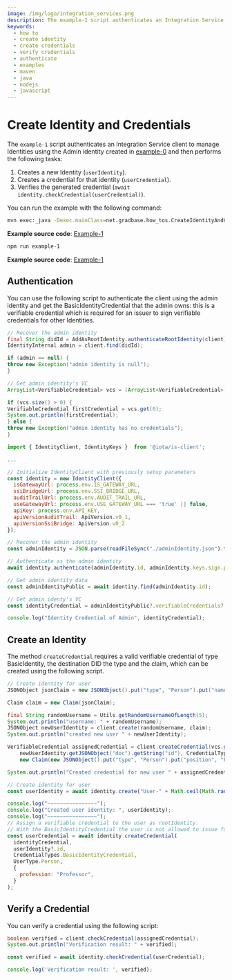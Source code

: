 ```yaml
---
image: /img/logo/integration_services.png
description: The example-1 script authenticates an Integration Service client to manage Identities using the Admin identity created in example-0 and then creates a new Identity, creates a credential for that identity, and verifies the generated credential.
keywords:
  - how to
  - create identity
  - create credentials
  - verify credentials
  - authenticate
  - examples
  - maven
  - java
  - nodejs
  - javascript
---
```



# Create Identity and Credentials

The `example-1` script authenticates an Integration Service client to manage Identities using the Admin identity
created in [example-0](./run-how-tos.mdx) and then performs the following tasks:

1. Creates a new Identity (`userIdentity`).
2. Creates a credential for that identity (`userCredential`).
3. Verifies the generated credential (`await identity.checkCredential(userCredential)`).

You can run the example with the following command:

<Tabs groupId="language" queryString>
<TabItem value="java" label="Java">

```bash
mvn exec:_java -Dexec.mainClass=net.gradbase.how_tos.CreateIdentityAndCredential
```

**Example source code**: [Example-1](https://github.com/albydeca/iota-is-sdk/blob/main/examples/src/main/java/net/gradbase/examples/CreateIdentityAndCredential.java)

</TabItem>
<TabItem value="node" label="Node.js">

```bash
npm run example-1
```

**Example source code**: [Example-1](https://github.com/iotaledger/integration-services/blob/master/clients/client-sdk/examples/1-CreateIdentityAndCredential.ts)

</TabItem>
</Tabs>

## Authentication

You can use the following script to authenticate the client using the admin identity and get the
BasicIdentityCredential that the admin owns: this is a verifiable credential
which is required for an issuer to sign verifiable credentials for other Identities.

<Tabs groupId="language" queryString>
<TabItem value="java" label="Java">

```java
// Recover the admin identity
final String didId = AddAsRootIdentity.authenticateRootIdentity(client);
IdentityInternal admin = client.find(didId);

if (admin == null) {
throw new Exception("admin identity is null");
}

// Get admin identity's VC
ArrayList<VerifiableCredential> vcs = (ArrayList<VerifiableCredential>) admin.getVerifiableCredentials();

if (vcs.size() > 0) {
VerifiableCredential firstCredential = vcs.get(0);
System.out.println(firstCredential);
} else {
throw new Exception("admin identity has no credentials");
}

```

</TabItem>
<TabItem value="node" label="Node.js">

```js
import { IdentityClient, IdentityKeys }  from '@iota/is-client';

...

// Initialize IdentityClient with previously setup parameters
const identity = new IdentityClient({
  isGatewayUrl: process.env.IS_GATEWAY_URL,
  ssiBridgeUrl: process.env.SSI_BRIDGE_URL,
  auditTrailUrl: process.env.AUDIT_TRAIL_URL,
  useGatewayUrl: process.env.USE_GATEWAY_URL === 'true' || false,
  apiKey: process.env.API_KEY,
  apiVersionAuditTrail: ApiVersion.v0_1,
  apiVersionSsiBridge: ApiVersion.v0_2
});

// Recover the admin identity
const adminIdentity = JSON.parse(readFileSync("./adminIdentity.json").toString()) as IdentityKeys;

// Authenticate as the admin identity
await identity.authenticate(adminIdentity.id, adminIdentity.keys.sign.private);

// Get admin identity data
const adminIdentityPublic = await identity.find(adminIdentity.id);

// Get admin identy's VC
const identityCredential = adminIdentityPublic?.verifiableCredentials?.[0];

console.log("Identity Credential of Admin", identityCredential);
```

</TabItem>
</Tabs>

## Create an Identity

The method `createCredential` requires a valid verifiable credential of type
BasicIdentity, the destination DID the type and the claim, which can be created using the following script.

<Tabs groupId="language" queryString>
<TabItem value="java" label="Java">

```java
// Create identity for user
JSONObject jsonClaim = new JSONObject().put("type", "Person").put("name", "randomName");

Claim claim = new Claim(jsonClaim);

final String randomUsername = Utils.getRandomUsernameOfLength(5);
System.out.println("username: " + randomUsername);
JSONObject newUserIdentity = client.create(randomUsername, claim);
System.out.println("created new user " + newUserIdentity);

VerifiableCredential assignedCredential = client.createCredential(vcs.get(0),
    newUserIdentity.getJSONObject("doc").getString("id"), CredentialType.BASIC_IDENTITY,
    new Claim(new JSONObject().put("type", "Person").put("position", "Professor")));

System.out.println("Created credential for new user " + assignedCredential.toString());
```

</TabItem>
<TabItem value="node" label="Node.js">

```js
// Create identity for user
const userIdentity = await identity.create("User-" + Math.ceil(Math.random() * 100000);

console.log("~~~~~~~~~~~~~~~~");
console.log("Created user identity: ", userIdentity);
console.log("~~~~~~~~~~~~~~~~");
// Assign a verifiable credential to the user as rootIdentity.
// With the BasicIdentityCredential the user is not allowed to issue further credentials
const userCredential = await identity.createCredential(
  identityCredential,
  userIdentity?.id,
  CredentialTypes.BasicIdentityCredential,
  UserType.Person,
  {
    profession: "Professor",
  }
);
```

</TabItem>
</Tabs>

## Verify a Credential

You can verify a credential using the following script:

<Tabs groupId="language" queryString>
<TabItem value="java" label="Java">

```java
boolean verified = client.checkCredential(assignedCredential);
System.out.println("Verification result: " + verified);
```

</TabItem>
<TabItem value="node" label="Node.js">

```js
const verified = await identity.checkCredential(userCredential);

console.log('Verification result: ', verified);
```

</TabItem>
</Tabs>
